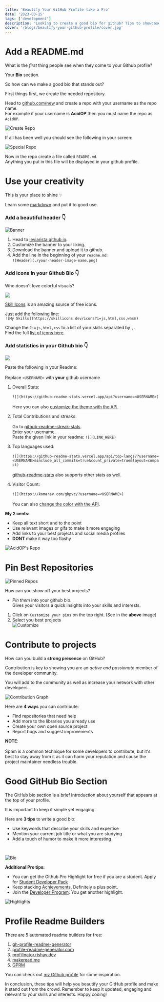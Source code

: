 ```yaml
---
title: 'Beautify Your GitHub Profile like a Pro'
date: '2023-03-15'
tags: ['development']
description: 'Looking to create a good bio for github? Tips to showcase skills, build online presence, and keep profile visually appealing bio for github.'
cover: '/blogs/beautify-your-github-profile/cover.jpg'
---
```


# Add a README.md

What is the _first_ thing people see when they come to your Github profile?

Your **Bio** section.

So how can we make a good bio that stands out?

First things first, we create the needed repository.

Head to [github.com/new](https://github.com/new) and create a repo with your username as the repo name.  
For example if your username is **AcidOP** then you must name the repo as `AcidOP`.

![Create Repo](/blogs/beautify-your-github-profile/create-repo.png)

If all has been well you should see the following in your screen:

![Special Repo](/blogs/beautify-your-github-profile/special.png)

Now in the repo create a file called `README.md`. \
Anything you put in this file will be displayed in your github profile.

# Use your creativity

This is your place to shine ✨

Learn some [markdown](/blogs/markdown-cheatsheet) and put it to good use.

### Add a beautiful header 👇

![Banner](/blogs/beautify-your-github-profile/banner.png)

1. Head to [leviarista.github.io](https://leviarista.github.io/github-profile-header-generator/).
2. Customize the banner to your liking.
3. Download the banner and upload it to github.
4. Add the line in the beginning of your `readme.md`:\
   `![Header](./your-header-image-name.png)`

### Add icons in your Github Bio 👇

Who doesn't love colorful visuals?

![](/blogs/beautify-your-github-profile/icons.png)

[Skill Icons](https://github.com/tandpfun/skill-icons?tab=readme-ov-file#specifying-icons) is an amazing source of free icons.

Just add the following line:\
`![My Skills](https://skillicons.dev/icons?i=js,html,css,wasm)`

Change the `?i=js,html,css` to a list of your skills separated by `,`.\
Find the full [list of icons here](https://github.com/tandpfun/skill-icons?tab=readme-ov-file#icons-list).

### Add statistics in your Github bio 👇

![](/blogs/beautify-your-github-profile/stats.png)

Paste the following in your Readme:
\
\
Replace `<USERNAME>` with **your** github username

1. Overall Stats:
   \
   \
   `![](https://github-readme-stats.vercel.app/api?username=<USERNAME>)`
   \
   \
   Here you can also [customize the theme with the API](https://github.com/anuraghazra/github-readme-stats?tab=readme-ov-file#all-inbuilt-themes).

2. Total Contributions and streaks:
   \
   \
   Go to [github-readme-streak-stats](https://streak-stats.demolab.com/demo/).\
   Enter your username. \
   Paste the given link in your readme: `![](LINK_HERE)`

3. Top languages used:
   \
   \
   `![](https://github-readme-stats.vercel.app/api/top-langs/?username=<USERNAME>&include_all_commits=true&count_private=true&layout=compact)`
   \
   \
   [github-readme-stats](https://github.com/anuraghazra/github-readme-stats?tab=readme-ov-file#showing-additional-individual-stats) also supports other stats as well.

4. Visitor Count:
   \
   \
   `![](https://komarev.com/ghpvc/?username=<USERNAME>)`
   \
   \
   You can also [change the color with the API](https://github.com/antonkomarev/github-profile-views-counter?tab=readme-ov-file#color).

**My 2 cents:**

- Keep all text short and to the point
- Use relevant images or gifs to make it more engaging
- Add links to your best projects and social media profiles
- **DONT** make it way too flashy

![AcidOP's Repo](/blogs/beautify-your-github-profile/my-profile.png)

# Pin Best Repositories

![Pinned Repos](/blogs/beautify-your-github-profile/pinned.png)

How can you show off your best projects?

- _Pin them_ into your github bio.\
  Gives your visitors a quick insights into your skills and interests.

1. Click on `Customize your pins` on the top right. (See in the **above** image)
2. Select you best projects  
   ![Customize](/blogs/beautify-your-github-profile/customize.png)

# Contribute to projects

How can you build a **strong presence** on GitHub?

Contribution is key to showing you are an _active and passionate_ member of the developer community.

You will add to the community as well as increase your network with other developers.

![Contribution Graph](/blogs/beautify-your-github-profile/contribution.png)

Here are **4 ways** you can contribute:

- Find repositories that need help
- Add more to the libraries you already use
- Create your own open source project
- Report bugs and suggest improvements

**NOTE**: \
\
Spam is a common technique for some developers to contribute, but it's best to stay away from it as it can harm your reputation and cause the project maintainer needless trouble.

# Good GitHub Bio Section

The GitHub bio section is a brief introduction about yourself that appears at the top of your profile.

It is important to keep it simple yet engaging.

Here are **3 tips** to write a good bio:

- Use keywords that describe your skills and expertise
- Mention your current job title or what you are studying
- Add a touch of humor to make it more interesting

<br />

![Bio](/blogs/beautify-your-github-profile/bio.png)

**Additional Pro tips:**

- You can get the Github Pro Highlight for free if you are a student. Apply for [Student Developer Pack](https://developer.github.com/program/)
- Keep stacking [Achievements](https://github.com/sagelga/github-achievement-cheatsheet). Definitely a plus point.
- Join the [Developer Program](https://docs.github.com/en/get-started/exploring-integrations/github-developer-program). You get another highlight.

![Highlights](/blogs/beautify-your-github-profile/highlights.png)

# Profile Readme Builders

There are 5 automated readme builders for free:

1. [gh-profile-readme-generator](https://rahuldkjain.github.io/gh-profile-readme-generator/)
2. [profile-readme-generator.com](https://profile-readme-generator.com/)
3. [profilinator.rishav.dev](https://profilinator.rishav.dev/)
4. [makeread.me](https://makeread.me/select-template)
5. [GPRM](https://gprm.itsvg.in/)

You can check out [my Github profile](https://github.com/AcidOP) for some inspiration.

In conclusion, these tips will help you beautify your GitHub profile and make it stand out from the crowd. Remember to keep it updated, engaging and relevant to your skills and interests. Happy coding!

